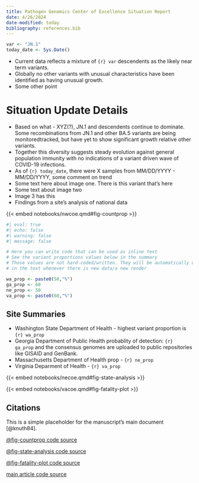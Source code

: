 ```yaml
---
title: Pathogen Genomics Center of Excellence Situation Report
date: 4/26/2024
date-modified: today
bibliography: references.bib
---
```


```r
var <- "JN.1"
today_date <- Sys.Date()
```

```{=typst}
#import "@preview/showybox:2.0.1": showybox

// Second showybox
#showybox(
  title-style: (
    boxed-style: (
      anchor: (
        x: center,
        y: horizon
      ),
      radius: (top-left: 10pt, bottom-right: 10pt, rest: 0pt),
    )
  ),
  frame: (
    title-color: green.darken(40%),
    body-color: green.lighten(80%),
    footer-color: green.lighten(60%),
    border-color: green.darken(60%),
    radius: (top-left: 10pt, bottom-right: 10pt, rest: 0pt)
  ),
  title: "Key Findings",
  footer: text(size: 10pt, weight: 600, emph("Please see Situation Updates for COE group updates"))
)[
  
```
-   Current data reflects a mixture of `{r} var` descendents as the likely near term variants.\
-   Globally no other variants with unusual characteristics have been identified as having unusual growth.
-   Some other point

```{=typst}
    ]
```
# Situation Update Details

-   Based on what - XYZ(?), JN.1 and descendents continue to dominate. Some recombinations from JN.1 and other BA.5 variants are being monitoredtracked, but have yet to show significant growth relative other variants.
-   Together this diversity suggests steady evolution against general population immunity with no indications of a variant driven wave of COVID-19 infections.
-   As of `{r} today_date`, there were X samples from MM/DD/YYYY - MM/DD/YYYY, some comment on trend
-   Some text here about image one. There is this variant that's here
-   Some text about image two
-   Image 3 has this
-   Findings from a site's analysis of national data

{{< embed notebooks/nwcoe.qmd#fig-countprop >}}

```r
#| eval: true
#| echo: false
#| warning: false
#| message: false

# Here you can write code that can be used as inline text
# See the variant proportions values below in the summary
# Those values are not hard-coded/written. They will be automatically updated 
# in the text whenever there is new data/a new render

wa_prop <- paste0(50,"%")
ga_prop <- 60
ne_prop <- 50
va_prop <- paste0(60,"%")

```


```{=typst}
#showybox(
  title: "Site Summaries"
)[


```

:::{.content-visible when-format="html"}
# Site Summaries
:::

-   Washington State Department of Health - highest variant proportion is `{r} wa_prop`
-   Georgia Department of Public Health probablity of detection: `{r} ga_prop` and the consensus genomes are uploaded to public repositories like GISAID and GenBank.
-   Massachusetts Department of Health prop - `{r} ne_prop`
-   Virginia Deparment of Health - `{r} va_prop`

```{=typst}

  ]
```


{{< embed notebooks/necoe.qmd#fig-state-analysis >}}

{{< embed notebooks/vacoe.qmd#fig-fatality-plot >}}

## Citations

This is a simple placeholder for the manuscript's main document [@knuth84].

[@fig-countprop code source](https://coe-test-org.github.io/sitrep-demo/notebooks/nwcoe-preview.html#cell-fig-countprop)

[@fig-state-analysis code source](https://coe-test-org.github.io/sitrep-demo/notebooks/necoe-preview.html#cell-fig-state-analysis)

[@fig-fatality-plot code source](https://coe-test-org.github.io/sitrep-demo/notebooks/vacoe-preview.html#cell-fig-fatality-plot)

[main article code source](https://coe-test-org.github.io/sitrep-demo/index-preview.html)
